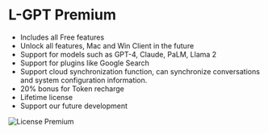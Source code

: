 # L-GPT Premium

- Includes all Free features
- Unlock all features, Mac and Win Client in the future
- Support for models such as GPT-4, Claude, PaLM, Llama 2
- Support for plugins like Google Search
- Support cloud synchronization function, can synchronize conversations and system configuration information.
- 20% bonus for Token recharge
- Lifetime license
- Support our future development

![License Premium](/license/premium-en.png)
